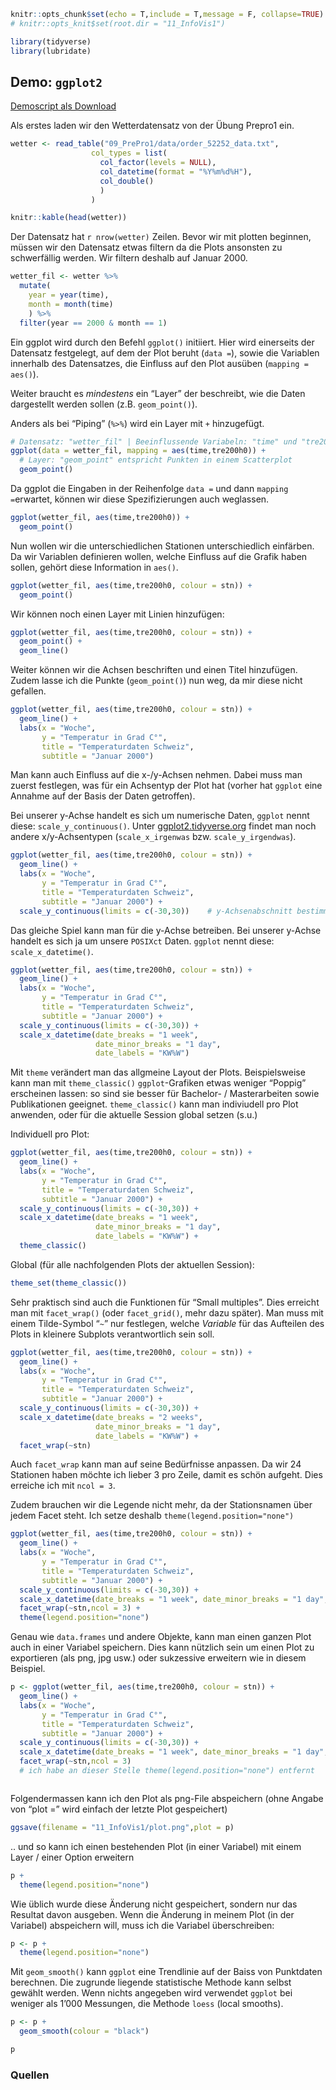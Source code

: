 
```r

knitr::opts_chunk$set(echo = T,include = T,message = F, collapse=TRUE) # 
# knitr::opts_knit$set(root.dir = "11_InfoVis1") 

```

```r
library(tidyverse)
library(lubridate)

```

## Demo: `ggplot2`

[Demoscript als Download](11_InfoVis1/RFiles/Demo_ggplot.R)

Als erstes laden wir den Wetterdatensatz von der Übung Prepro1 ein.

```r
wetter <- read_table("09_PrePro1/data/order_52252_data.txt",
                  col_types = list(
                    col_factor(levels = NULL),    
                    col_datetime(format = "%Y%m%d%H"),
                    col_double()
                    )
                  )
```


```r

knitr::kable(head(wetter))

```

Der Datensatz hat `r nrow(wetter)` Zeilen. Bevor wir mit plotten beginnen, müssen wir den Datensatz etwas filtern da die Plots ansonsten zu schwerfällig werden. Wir filtern deshalb auf Januar 2000.

```r
wetter_fil <- wetter %>%
  mutate(
    year = year(time),
    month = month(time)
    ) %>%
  filter(year == 2000 & month == 1)
```


Ein ggplot wird durch den Befehl `ggplot()` initiiert. Hier wird einerseits der Datensatz festgelegt, auf dem der Plot beruht (`data = `), sowie die Variablen innerhalb des Datensatzes, die Einfluss auf den Plot ausüben (`mapping = aes()`). 

Weiter braucht es *mindestens* ein "Layer" der beschreibt, wie die Daten dargestellt werden sollen (z.B. `geom_point()`).

Anders als bei "Piping" (`%>%`) wird ein Layer mit `+` hinzugefügt.

```r
# Datensatz: "wetter_fil" | Beeinflussende Variabeln: "time" und "tre200h0"
ggplot(data = wetter_fil, mapping = aes(time,tre200h0)) +
  # Layer: "geom_point" entspricht Punkten in einem Scatterplot 
  geom_point()                                                 

```


Da ggplot die Eingaben in der Reihenfolge `data = ` und dann `mapping = `erwartet, können wir diese Spezifizierungen auch weglassen.

```r

ggplot(wetter_fil, aes(time,tre200h0)) +
  geom_point()

```

Nun wollen wir die unterschiedlichen Stationen unterschiedlich einfärben. Da wir Variablen definieren wollen, welche Einfluss auf die Grafik haben sollen, gehört diese Information in `aes()`.

```r
ggplot(wetter_fil, aes(time,tre200h0, colour = stn)) +
  geom_point()
```

Wir können noch einen Layer mit Linien hinzufügen:

```r
ggplot(wetter_fil, aes(time,tre200h0, colour = stn)) +
  geom_point() +
  geom_line()

```

Weiter können wir die Achsen beschriften und einen Titel hinzufügen. Zudem lasse ich die Punkte (`geom_point()`) nun weg, da mir diese nicht gefallen.

```r
ggplot(wetter_fil, aes(time,tre200h0, colour = stn)) +
  geom_line() +
  labs(x = "Woche",
       y = "Temperatur in Grad C°", 
       title = "Temperaturdaten Schweiz",
       subtitle = "Januar 2000")
```

Man kann auch Einfluss auf die x-/y-Achsen nehmen. Dabei muss man zuerst festlegen, was für ein Achsentyp der Plot hat (vorher hat `ggplot` eine Annahme auf der Basis der Daten getroffen). 




Bei unserer y-Achse handelt es sich um numerische Daten, `ggplot` nennt diese: `scale_y_continuous()`. Unter [ggplot2.tidyverse.org](http://ggplot2.tidyverse.org/reference/#section-scales) findet man noch andere x/y-Achsentypen (`scale_x_irgenwas` bzw. `scale_y_irgendwas`).

```r
ggplot(wetter_fil, aes(time,tre200h0, colour = stn)) +
  geom_line() +
  labs(x = "Woche",
       y = "Temperatur in Grad C°", 
       title = "Temperaturdaten Schweiz",
       subtitle = "Januar 2000") +    
  scale_y_continuous(limits = c(-30,30))    # y-Achsenabschnitt bestimmen

```


Das gleiche Spiel kann man für die y-Achse betreiben. Bei unserer y-Achse handelt es sich ja um unsere `POSIXct` Daten. `ggplot` nennt diese: `scale_x_datetime()`. 
```r
ggplot(wetter_fil, aes(time,tre200h0, colour = stn)) +
  geom_line() +
  labs(x = "Woche",
       y = "Temperatur in Grad C°", 
       title = "Temperaturdaten Schweiz",
       subtitle = "Januar 2000") +    
  scale_y_continuous(limits = c(-30,30)) +
  scale_x_datetime(date_breaks = "1 week", 
                   date_minor_breaks = "1 day", 
                   date_labels = "KW%W")

```


Mit `theme` verändert man das allgmeine Layout der Plots. Beispielsweise kann man mit `theme_classic()` `ggplot`-Grafiken etwas weniger "Poppig" erscheinen lassen: so sind sie besser für Bachelor- / Masterarbeiten sowie Publikationen geeignet. `theme_classic()` kann man indiviudell pro Plot anwenden, oder für die aktuelle Session global setzen (s.u.)

Individuell pro Plot:
```r
ggplot(wetter_fil, aes(time,tre200h0, colour = stn)) +
  geom_line() +
  labs(x = "Woche",
       y = "Temperatur in Grad C°", 
       title = "Temperaturdaten Schweiz",
       subtitle = "Januar 2000") +    
  scale_y_continuous(limits = c(-30,30)) +
  scale_x_datetime(date_breaks = "1 week", 
                   date_minor_breaks = "1 day", 
                   date_labels = "KW%W") +
  theme_classic()
```

Global (für alle nachfolgenden Plots der aktuellen Session):

```r
theme_set(theme_classic())
```


Sehr praktisch sind auch die Funktionen für "Small multiples". Dies erreicht man mit `facet_wrap()` (oder `facet_grid()`, mehr dazu später). Man muss mit einem Tilde-Symbol "`~`" nur festlegen, welche *Variable* für das Aufteilen des Plots in kleinere Subplots verantwortlich sein soll. 

```r
ggplot(wetter_fil, aes(time,tre200h0, colour = stn)) +
  geom_line() +
  labs(x = "Woche",
       y = "Temperatur in Grad C°", 
       title = "Temperaturdaten Schweiz",
       subtitle = "Januar 2000") +    
  scale_y_continuous(limits = c(-30,30)) +
  scale_x_datetime(date_breaks = "2 weeks", 
                   date_minor_breaks = "1 day", 
                   date_labels = "KW%W") +
  facet_wrap(~stn)

```


Auch `facet_wrap` kann man auf seine Bedürfnisse anpassen. Da wir 24 Stationen haben möchte ich lieber 3 pro Zeile, damit es schön aufgeht. Dies erreiche ich mit `ncol = 3`.

Zudem brauchen wir die Legende nicht mehr, da der Stationsnamen über jedem Facet steht. Ich setze deshalb `theme(legend.position="none")` 

```r
ggplot(wetter_fil, aes(time,tre200h0, colour = stn)) +
  geom_line() +
  labs(x = "Woche",
       y = "Temperatur in Grad C°", 
       title = "Temperaturdaten Schweiz",
       subtitle = "Januar 2000") +  
  scale_y_continuous(limits = c(-30,30)) +
  scale_x_datetime(date_breaks = "1 week", date_minor_breaks = "1 day", date_labels = "KW%W") +
  facet_wrap(~stn,ncol = 3) +
  theme(legend.position="none")
```


Genau wie `data.frames` und andere Objekte, kann man einen ganzen Plot auch in einer Variabel speichern. Dies kann nützlich sein um einen Plot zu exportieren (als png, jpg usw.) oder sukzessive erweitern wie in diesem Beispiel.

```r
p <- ggplot(wetter_fil, aes(time,tre200h0, colour = stn)) +
  geom_line() +
  labs(x = "Woche",
       y = "Temperatur in Grad C°", 
       title = "Temperaturdaten Schweiz",
       subtitle = "Januar 2000") +
  scale_y_continuous(limits = c(-30,30)) +
  scale_x_datetime(date_breaks = "1 week", date_minor_breaks = "1 day", date_labels = "KW%W") +
  facet_wrap(~stn,ncol = 3)
  # ich habe an dieser Stelle theme(legend.position="none") entfernt



```

Folgendermassen kann ich den Plot als png-File abspeichern (ohne Angabe von "plot = " wird einfach der letzte Plot gespeichert)

```r
ggsave(filename = "11_InfoVis1/plot.png",plot = p)
```

.. und so kann ich einen bestehenden Plot (in einer Variabel) mit einem Layer / einer Option erweitern

```r
p +
  theme(legend.position="none")

```


Wie üblich wurde diese Änderung nicht gespeichert, sondern nur das Resultat davon ausgeben. Wenn die Änderung in meinem Plot (in der Variabel) abspeichern will, muss ich die Variabel überschreiben:

```r
p <- p +
  theme(legend.position="none")
```


Mit `geom_smooth()` kann `ggplot` eine Trendlinie auf der Baiss von Punktdaten berechnen. Die zugrunde liegende statistische Methode kann selbst gewählt werden. Wenn nichts angegeben wird verwendet `ggplot` bei weniger als 1'000 Messungen, die Methode `loess` (local smooths).


```r
p <- p +
  geom_smooth(colour = "black")

p
```

### Quellen

```r
```

